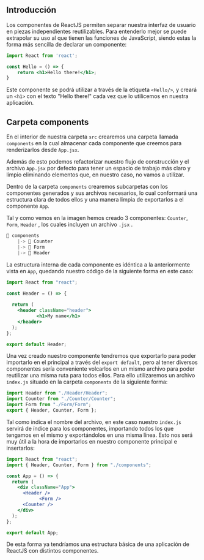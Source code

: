 **Introducción**
---

Los componentes de ReactJS permiten separar nuestra interfaz de usuario en piezas independientes reutilizables. Para entenderlo mejor se puede extrapolar su uso al que tienen las funciones de JavaScript, siendo estas la forma más sencilla de declarar un componente:

```jsx
import React from 'react';

const Hello = () => {
	return <h1>Hello there!</h1>;
}
```

Este componente se podrá utilizar a través de la etiqueta `<Hello/>`, y creará un `<h1>` con el texto "Hello there!" cada vez que lo utilicemos en nuestra aplicación.

**Carpeta components**
---

En el interior de nuestra carpeta `src` crearemos una carpeta llamada `components` en la cual almacenar cada componente que creemos para renderizarlos desde `App.jsx`.

Además de esto podemos refactorizar nuestro flujo de construcción y el archivo `App.jsx` por defecto para tener un espacio de trabajo más claro y limpio eliminando elementos que, en nuestro caso, no vamos a utilizar.

Dentro de la carpeta `components` crearemos subcarpetas con los componentes generados y sus archivos necesarios, lo cual conformará una estructura clara de todos ellos y una manera limpia de exportarlos a el componente `App`.

Tal y como vemos en la imagen hemos creado 3 componentes: `Counter`, `Form`, `Header` , los cuales incluyen un archivo `.jsx` .

```jsx
📁 components
	|-> 📁 Counter
	|-> 📁 Form
	|-> 📁 Header
```

La estructura interna de cada componente es idéntica a la anteriormente vista en `App`, quedando nuestro código de la siguiente forma en este caso:

```jsx
import React from "react";

const Header = () => {
  
  return (
    <header className="header">
           <h1>My name</h1>
    </header>
  );
};

export default Header;
```

Una vez creado nuestro componente tendremos que exportarlo para poder importarlo en el principal a través del `export default`, pero al tener diversos componentes sería conveniente volcarlos en un mismo archivo para poder reutilizar una misma ruta para todos ellos. Para ello utilizaremos un archivo `index.js` situado en la carpeta `components` de la siguiente forma:

```jsx
import Header from "./Header/Header";
import Counter from "./Counter/Counter";
import Form from "./Form/Form";
export { Header, Counter, Form };
```

Tal como indica el nombre del archivo, en este caso nuestro `index.js` servirá de índice para los componentes, importando todos los que tengamos en el mismo y exportándolos en una misma línea. Esto nos será muy útil a la hora de importarlos en nuestro componente principal e insertarlos:

```jsx
import React from "react";
import { Header, Counter, Form } from "./components";

const App = () => {
  return (
    <div className="App">
      <Header />
			<Form />
      <Counter />
    </div>
  );
};

export default App;
```

De esta forma ya tendríamos una estructura básica de una aplicación de ReactJS con distintos componentes.